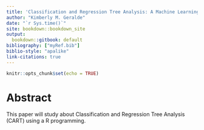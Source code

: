 ```yaml
---
title: 'Classification and Regression Tree Analysis: A Machine Learning Approach'
author: "Kimberly M. Geralde"
date: "`r Sys.time()`"
site: bookdown::bookdown_site
output:
  bookdown::gitbook: default
bibliography: ["myRef.bib"]
biblio-style: "apalike"
link-citations: true
---
```



```r
knitr::opts_chunk$set(echo = TRUE)
```

# Abstract {-}

This paper will study about Classification and Regression Tree Analysis (CART) using a R programming.